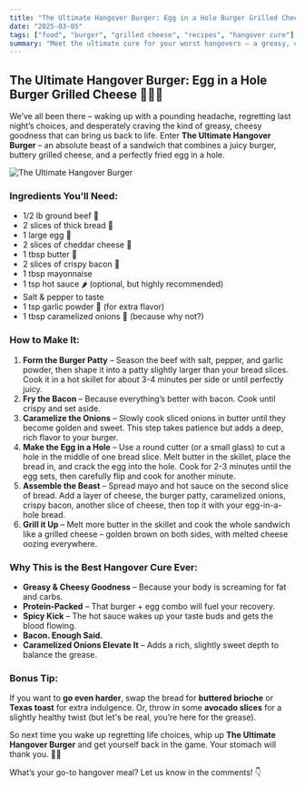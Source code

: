 ```yaml
---
title: "The Ultimate Hangover Burger: Egg in a Hole Burger Grilled Cheese"
date: "2025-03-05"
tags: ["food", "burger", "grilled cheese", "recipes", "hangover cure"]
summary: "Meet the ultimate cure for your worst hangovers – a greasy, cheesy, egg-stuffed masterpiece that’s part burger, part grilled cheese, and all deliciousness."
---
```


## The Ultimate Hangover Burger: Egg in a Hole Burger Grilled Cheese 🍔🥓🧀

We’ve all been there – waking up with a pounding headache, regretting last night’s choices, and desperately craving the kind of greasy, cheesy goodness that can bring us back to life. Enter **The Ultimate Hangover Burger** – an absolute beast of a sandwich that combines a juicy burger, buttery grilled cheese, and a perfectly fried egg in a hole. 

<Image src="/images/hangover-burger.jpg" alt="The Ultimate Hangover Burger" width={800} height={600} />

### Ingredients You’ll Need:
- 1/2 lb ground beef 🥩
- 2 slices of thick bread 🍞
- 1 large egg 🥚
- 2 slices of cheddar cheese 🧀
- 1 tbsp butter 🧈
- 2 slices of crispy bacon 🥓
- 1 tbsp mayonnaise
- 1 tsp hot sauce 🌶️ (optional, but highly recommended)
- Salt & pepper to taste
- 1 tsp garlic powder 🧄 (for extra flavor)
- 1 tbsp caramelized onions 🧅 (because why not?)

### How to Make It:
1. **Form the Burger Patty** – Season the beef with salt, pepper, and garlic powder, then shape it into a patty slightly larger than your bread slices. Cook it in a hot skillet for about 3-4 minutes per side or until perfectly juicy.
2. **Fry the Bacon** – Because everything’s better with bacon. Cook until crispy and set aside.
3. **Caramelize the Onions** – Slowly cook sliced onions in butter until they become golden and sweet. This step takes patience but adds a deep, rich flavor to your burger.
4. **Make the Egg in a Hole** – Use a round cutter (or a small glass) to cut a hole in the middle of one bread slice. Melt butter in the skillet, place the bread in, and crack the egg into the hole. Cook for 2-3 minutes until the egg sets, then carefully flip and cook for another minute.
5. **Assemble the Beast** – Spread mayo and hot sauce on the second slice of bread. Add a layer of cheese, the burger patty, caramelized onions, crispy bacon, another slice of cheese, then top it with your egg-in-a-hole bread.
6. **Grill it Up** – Melt more butter in the skillet and cook the whole sandwich like a grilled cheese – golden brown on both sides, with melted cheese oozing everywhere. 

### Why This is the Best Hangover Cure Ever:
- **Greasy & Cheesy Goodness** – Because your body is screaming for fat and carbs.
- **Protein-Packed** – That burger + egg combo will fuel your recovery.
- **Spicy Kick** – The hot sauce wakes up your taste buds and gets the blood flowing.
- **Bacon. Enough Said.**
- **Caramelized Onions Elevate It** – Adds a rich, slightly sweet depth to balance the grease.

### Bonus Tip:
If you want to **go even harder**, swap the bread for **buttered brioche** or **Texas toast** for extra indulgence. Or, throw in some **avocado slices** for a slightly healthy twist (but let's be real, you’re here for the grease).

So next time you wake up regretting life choices, whip up **The Ultimate Hangover Burger** and get yourself back in the game. Your stomach will thank you. 🍔🔥

What’s your go-to hangover meal? Let us know in the comments! 👇
